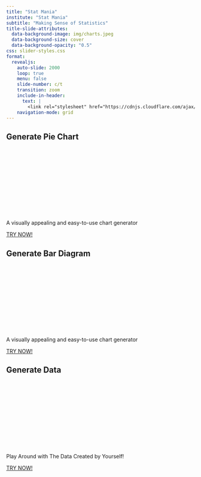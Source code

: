 ```yaml
---
title: "Stat Mania"
institute: "Stat Mania"
subtitle: "Making Sense of Statistics"
title-slide-attributes:
  data-background-image: img/charts.jpeg
  data-background-size: cover
  data-background-opacity: "0.5"
css: slider-styles.css
format:
  revealjs:
    auto-slide: 2000
    loop: true
    menu: false
    slide-number: c/t
    transition: zoom
    include-in-header:
      text: |
        <link rel="stylesheet" href="https://cdnjs.cloudflare.com/ajax/libs/font-awesome/6.4.0/css/all.min.css">
    navigation-mode: grid
---
```



## Generate Pie Chart

<div class="container">
<div class="col">
<i style="font-size:10.5em; color: blue; padding: 10px;" class="fa-solid fa-chart-pie"></i>
</div>
<div class="col">
A visually appealing and easy-to-use chart generator

<a href="ds/viz/pie.html" class="button">TRY NOW!</a>
</div>
</div>


## Generate Bar Diagram

<div class="container">
<div class="col">
<i style="font-size:10.5em; color: blue; padding: 10px;" class="fa-solid fa-chart-simple"></i>
</div>
<div class="col">
A visually appealing and easy-to-use chart generator

<a href="ds/viz/bar.html" class="button">TRY NOW!</a>
</div>
</div>



## Generate Data

<div class="container">
<div class="col">
<i style="font-size:10.5em; color: blue; padding: 10px;" class="fas fa-database"></i>
</div>
<div class="col">
Play Around with The Data Created by Yourself!

<a href="ds/viz/gen-data.html" class="button">TRY NOW!</a>
</div>
</div>
